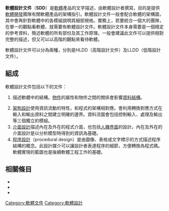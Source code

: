 {{Unreferenced|time=2022-05-30T08:57:31+00:00}}
'''軟體設計文件'''（'''SDD'''）是[[軟體|軟體]]產品的文字描述，由軟體設計者撰寫，目的是提供[[軟體開發|軟體開發]]團隊有關軟體產品的架構指引。軟體設計文件一般會配合軟體的架構圖，其中會再針對軟體中的各模組說明其細部規格。實務上，若要統合一個大的團隊，在單一的觀點看軟體，就需要有軟體設計文件。軟體設計文件本身需要是一個穩定的參考資料，簡述軟體的所有部份及其工作原理。一般會建議此文件可以提供相對完整的描述，但又可以以高階的觀點來看待軟體。

軟體設計文件可以分為兩種，分別是HLDD（高階設計文件）及LLDD（低階設計文件）。

==組成==
軟體設計文件包括以下的文件：

#{{link-en|責任驅動式設計|Responsibility-driven design|資料設計}}描述軟體中的結構。[[对象_(计算机科学)|物件]]的屬性和物件之間的關係會影響[[資料結構|資料結構]]。
#[[软件架构|架构設計]]使用資訊流動的特性，和程式的架構相對應。會利用轉換對應方式在輸入和輸出資料之間建立明確的邊界。資料流圖會包括控制輸入、處理及輸出等三個獨立的模組。
#[[介面設計|介面設計]]描述內在及外在的程式介面，也包括[[人機界面|人機界面]]的設計。內在及外在的介面設計是以分析模型時得到的資訊為基礎。
#[[程序設計|程序設計]]（procedural design）是由圖像、表格或文字標示的方式描述程序結構的概念。此設計媒介可以讓設計者表達程序的細節，方便轉換為程式碼。軟體實現的藍圖也是後續軟體工程工作的基礎。

==相關條目==
* {{link-en|遊戲設計文件|Game design document}}
* {{le|高階設計|High-level design}}
* {{le|低階設計|Low-level design}}

[[Category:軟體文件|Category:軟體文件]]
[[Category:軟體設計|Category:軟體設計]]

{{software-stub}}